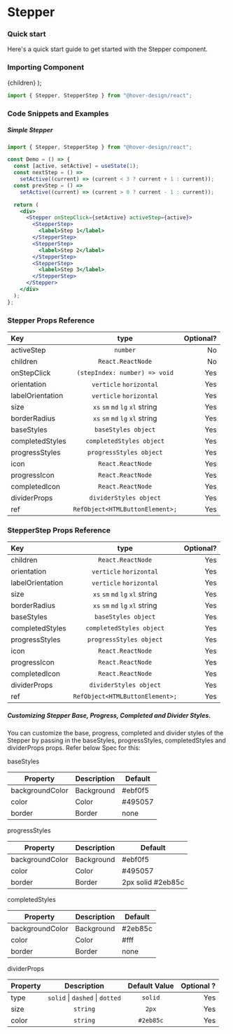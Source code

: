 # Stepper

### Quick start

Here's a quick start guide to get started with the Stepper component.

### Importing Component


  <Card variant="shadow">{children}</Card>
);

```jsx
import { Stepper, StepperStep } from "@hover-design/react";
```

### Code Snippets and Examples

##### Simple Stepper

```jsx
import { Stepper, StepperStep } from "@hover-design/react";

const Demo = () => {
  const [active, setActive] = useState(1);
  const nextStep = () =>
    setActive((current) => (current < 3 ? current + 1 : current));
  const prevStep = () =>
    setActive((current) => (current > 0 ? current - 1 : current));

  return (
    <div>
      <Stepper onStepClick={setActive} activeStep={active}>
        <StepperStep>
          <label>Step 1</label>
        </StepperStep>
        <StepperStep>
          <label>Step 2</label>
        </StepperStep>
        <StepperStep>
          <label>Step 3</label>
        </StepperStep>
      </Stepper>
    </div>
  );
};
```

### Stepper Props Reference

| Key              |              type               | Optional? |
| :--------------- | :-----------------------------: | --------: |
| activeStep       |            `number`             |        No |
| children         |        `React.ReactNode`        |        No |
| onStepClick      |  `(stepIndex: number) => void`  |       Yes |
| orientation      |     `verticle` `horizontal`     |       Yes |
| labelOrientation |     `verticle` `horizontal`     |       Yes |
| size             | `xs` `sm` `md` `lg` `xl` string |       Yes |
| borderRadius     | `xs` `sm` `md` `lg` `xl` string |       Yes |
| baseStyles       |       `baseStyles object`       |       Yes |
| completedStyles  |    `completedStyles object`     |       Yes |
| progressStyles   |     `progressStyles object`     |       Yes |
| icon             |        `React.ReactNode`        |       Yes |
| progressIcon     |        `React.ReactNode`        |       Yes |
| completedIcon    |        `React.ReactNode`        |       Yes |
| dividerProps     |     `dividerStyles object`      |       Yes |
| ref              | `RefObject<HTMLButtonElement>;` |       Yes |

### StepperStep Props Reference

| Key              |              type               | Optional? |
| :--------------- | :-----------------------------: | --------: |
| children         |        `React.ReactNode`        |       Yes |
| orientation      |     `verticle` `horizontal`     |       Yes |
| labelOrientation |     `verticle` `horizontal`     |       Yes |
| size             | `xs` `sm` `md` `lg` `xl` string |       Yes |
| borderRadius     | `xs` `sm` `md` `lg` `xl` string |       Yes |
| baseStyles       |       `baseStyles object`       |       Yes |
| completedStyles  |    `completedStyles object`     |       Yes |
| progressStyles   |     `progressStyles object`     |       Yes |
| icon             |        `React.ReactNode`        |       Yes |
| progressIcon     |        `React.ReactNode`        |       Yes |
| completedIcon    |        `React.ReactNode`        |       Yes |
| dividerProps     |     `dividerStyles object`      |       Yes |
| ref              | `RefObject<HTMLButtonElement>;` |       Yes |

##### Customizing Stepper Base, Progress, Completed and Divider Styles.

You can customize the base, progress, completed and divider styles of the Stepper by passing in the baseStyles, progressStyles, completedStyles and dividerProps props. Refer below Spec for this:

baseStyles

| Property        | Description | Default |
| --------------- | ----------- | ------- |
| backgroundColor | Background  | #ebf0f5 |
| color           | Color       | #495057 |
| border          | Border      | none    |

progressStyles

| Property        | Description | Default           |
| --------------- | ----------- | ----------------- |
| backgroundColor | Background  | #ebf0f5           |
| color           | Color       | #495057           |
| border          | Border      | 2px solid #2eb85c |

completedStyles

| Property        | Description | Default |
| --------------- | ----------- | ------- |
| backgroundColor | Background  | #2eb85c |
| color           | Color       | #fff    |
| border          | Border      | none    |

dividerProps

| Property |               Description               | Default Value | Optional ? |
| :------- | :-------------------------------------: | :-----------: | ---------: |
| type     | `solid` &#124; `dashed` &#124; `dotted` |    `solid`    |        Yes |
| size     |                `string`                 |     `2px`     |        Yes |
| color    |                `string`                 |   `#2eb85c`   |        Yes |
